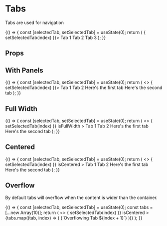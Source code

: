
<Meta title="Components/Tabs/Overview" component={Tabs} />

# Tabs

Tabs are used for navigation

<Canvas isExpanded>
  <Story name="Default">
  {() => {
    const [selectedTab, setSelectedTab] = useState(0);
    return (
      <Tabs value={selectedTab} onChange={(event, index) => { setSelectedTab(index) }}>
        <Tabs.Item>
          Tab 1
        </Tabs.Item>
        <Tabs.Item>
          Tab 2
        </Tabs.Item>
        <Tabs.Item isDisabled>
          Tab 3
        </Tabs.Item>
      </Tabs>
    );
  }}
  </Story>
</Canvas>

## Props

<ArgsTable of={Tabs} />

## With Panels

<Canvas isExpanded>
  <Story name="With Panels">
  {() => {
    const [selectedTab, setSelectedTab] = useState(0);
    return (
      <>
        <Tabs value={selectedTab} onChange={(event, index) => { setSelectedTab(index) }}>
          <Tabs.Item>
            Tab 1
          </Tabs.Item>
          <Tabs.Item>
            Tab 2
          </Tabs.Item>
        </Tabs>
        <TabPanels value={selectedTab}>
          <Box padding="lg">
            Here's the first tab
          </Box>
          <Box padding="lg">
            Here's the second tab
          </Box>
        </TabPanels>
      </>
    );
  }}
  </Story>
</Canvas>

## Full Width

<Canvas isExpanded>
  <Story name="Full Width">
  {() => {
    const [selectedTab, setSelectedTab] = useState(0);
    return (
      <>
        <Tabs
          value={selectedTab}
          onChange={(event, index) => { setSelectedTab(index) }}
          isFullWidth
        >
          <Tabs.Item>
            Tab 1
          </Tabs.Item>
          <Tabs.Item>
            Tab 2
          </Tabs.Item>
        </Tabs>
        <TabPanels value={selectedTab}>
          <Box padding="lg">
            Here's the first tab
          </Box>
          <Box padding="lg">
            Here's the second tab
          </Box>
        </TabPanels>
      </>
    );
  }}
  </Story>
</Canvas>

## Centered

<Canvas isExpanded>
  <Story name="Centered">
  {() => {
    const [selectedTab, setSelectedTab] = useState(0);
    return (
      <>
        <Tabs
          value={selectedTab}
          onChange={(event, index) => { setSelectedTab(index) }}
          isCentered
        >
          <Tabs.Item>
            Tab 1
          </Tabs.Item>
          <Tabs.Item>
            Tab 2
          </Tabs.Item>
        </Tabs>
        <TabPanels value={selectedTab}>
          <Box padding="lg">
            Here's the first tab
          </Box>
          <Box padding="lg">
            Here's the second tab
          </Box>
        </TabPanels>
      </>
    );
  }}
  </Story>
</Canvas>

## Overflow

By default tabs will overflow when the content is wider than the container.

<Canvas isExpanded>
  <Story name="Overflow">
  {() => {
    const [selectedTab, setSelectedTab] = useState(0);
    const tabs = [...new Array(10)];
    return (
      <>
        <Tabs
          value={selectedTab}
          onChange={(event, index) => { setSelectedTab(index) }}
          isCentered
        >
          {tabs.map((tab, index) => (
            <Tabs.Item>
              {`Overflowing Tab ${index + 1}`}
            </Tabs.Item>
          ))}
        </Tabs>
      </>
    );
  }}
  </Story>
</Canvas>